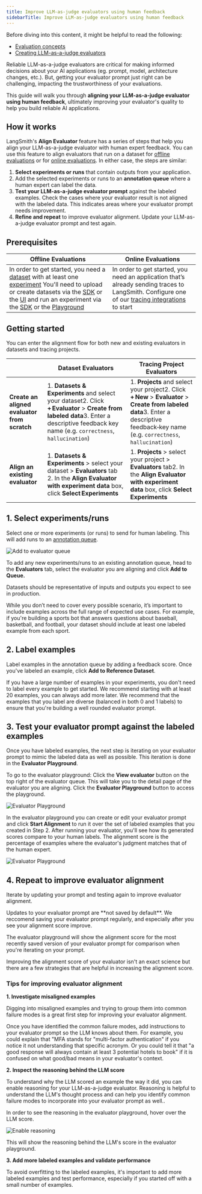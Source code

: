 ```yaml
---
title: Improve LLM-as-judge evaluators using human feedback
sidebarTitle: Improve LLM-as-judge evaluators using human feedback
---
```


<Check>
  Before diving into this content, it might be helpful to read the following:

  * [Evaluation concepts](/langsmith/evaluation-overview#evaluators)
  * [Creating LLM-as-a-judge evaluators](/langsmith/llm-as-judge)
</Check>

Reliable LLM-as-a-judge evaluators are critical for making informed decisions about your AI applications (eg. prompt, model, architecture changes, etc.). But, getting your evaluator prompt just right can be challenging, impacting the trustworthiness of your evaluations.

This guide will walk you through **aligning your LLM-as-a-judge evaluator using human feedback**, ultimately improving your evaluator's quality to help you build reliable AI applications.

## How it works

LangSmith's **Align Evaluator** feature has a series of steps that help you align your LLM-as-a-judge evaluator with human expert feedback. You can use this feature to align evaluators that run on a dataset for [offline evaluations](/langsmith/evaluation-overview#offline-evaluation) or for [online evaluations](/langsmith/evaluation-overview#online-evaluation). In either case, the steps are similar:

1. **Select experiments or runs** that contain outputs from your application.
2. Add the selected experiments or runs to an **annotation queue** where a human expert can label the data.
3. **Test your LLM-as-a-judge evaluator prompt** against the labeled examples. Check the cases where your evaluator result is not aligned with the labeled data. This indicates areas where your evaluator prompt needs improvement.
4. **Refine and repeat** to improve evaluator alignment. Update your LLM-as-a-judge evaluator prompt and test again.

## Prerequisites

| Offline Evaluations                                                                                                                                                                                                                                                                                                                                                                                                                                                                                                                                  | Online Evaluations                                                                                                                                                                           |
| ---------------------------------------------------------------------------------------------------------------------------------------------------------------------------------------------------------------------------------------------------------------------------------------------------------------------------------------------------------------------------------------------------------------------------------------------------------------------------------------------------------------------------------------------------- | -------------------------------------------------------------------------------------------------------------------------------------------------------------------------------------------- |
| In order to get started, you need a [dataset](/langsmith/evaluation-overview#datasets) with at least one [experiment](/langsmith/evaluation-overview#experiment) You'll need to upload or create datasets via the [SDK](/langsmith/manage-datasets-programmatically#create-a-dataset) or the [UI](/langsmith/manage-datasets-in-application#set-up-your-dataset) and run an experiment via the [SDK](/langsmith/evaluate-llm-application#run-the-evaluation) or the [Playground](/langsmith/run-evaluation-from-prompt-playground#5-run-your-evaluation) | In order to get started, you need an application that’s already sending traces to LangSmith. Configure one of our [tracing integrations](/langsmith/observability-overview#integrations) to start |

## Getting started

You can enter the alignment flow for both new and existing evaluators in datasets and tracing projects.

|                                              | Dataset Evaluators                                                                                                                                                                         | Tracing Project Evaluators                                                                                                                                                             |
| -------------------------------------------- | ------------------------------------------------------------------------------------------------------------------------------------------------------------------------------------------ | -------------------------------------------------------------------------------------------------------------------------------------------------------------------------------------- |
| **Create an aligned evaluator from scratch** | 1. **Datasets & Experiments** and select your dataset2. Click **+ Evaluator** > **Create from labeled data**3. Enter a descriptive feedback key name (e.g. `correctness`, `hallucination`) | 1. **Projects** and select your project2. Click **+ New** > **Evaluator** > **Create from labeled data**3. Enter a descriptive feedback‑key name (e.g. `correctness`, `hallucination`) |
| **Align an existing evaluator**              | 1. **Datasets & Experiments** > select your dataset > **Evaluators** tab 2. In the **Align Evaluator with experiment data** box, click **Select Experiments**                              | 1. **Projects** > select your project > **Evaluators** tab2. In the **Align Evaluator with experiment data** box, click **Select Experiments**                                         |

## 1. Select experiments/runs

Select one or more experiments (or runs) to send for human labeling. This will add runs to an [annotation queue](/langsmith/evaluation-overview#annotation-queues).

![Add to evaluator queue](images/add-to-evaluator-queue.gif)

To add any new experiments/runs to an existing annotation queue, head to the **Evaluators** tab, select the evaluator you are aligning and click **Add to Queue.**

<Check>
  Datasets should be representative of inputs and outputs you expect to see in production.

  While you don’t need to cover every possible scenario, it’s important to include examples across the full range of expected use cases. For example, if you're building a sports bot that answers questions about baseball, basketball, and football, your dataset should include at least one labeled example from each sport.
</Check>

## 2. Label examples

Label examples in the annotation queue by adding a feedback score. Once you've labeled an example, click **Add to Reference Dataset**.

<Check>
  If you have a large number of examples in your experiments, you don't need to label every example to get started. We recommend starting with at least 20 examples, you can always add more later. We recommend that the examples that you label are diverse (balanced in both 0 and 1 labels) to ensure that you're building a well rounded evaluator prompt.
</Check>

## 3. Test your evaluator prompt against the labeled examples

Once you have labeled examples, the next step is iterating on your evaluator prompt to mimic the labeled data as well as possible. This iteration is done in the **Evaluator Playground**.

To go to the evaluator playground: Click the **View evaluator** button on the top right of the evaluator queue. This will take you to the detail page of the evaluator you are aligning. Click the **Evaluator Playground** button to access the playground.

![Evaluator Playground](images/evaluator-pg.gif)

In the evaluator playground you can create or edit your evaluator prompt and click **Start Alignment** to run it over the set of labeled examples that you created in Step 2. After running your evaluator, you'll see how its generated scores compare to your human labels. The alignment score is the percentage of examples where the evaluator's judgment matches that of the human expert.

![Evaluator Playground](images/alignment_evaluator-pg.gif)

## 4. Repeat to improve evaluator alignment

Iterate by updating your prompt and testing again to improve evaluator alignment.

<Check>
  Updates to your evaluator prompt are **not saved by default**. We reccomend saving your evaluator prompt regularly, and especially after you see your alignment score improve.

  The evaluator playground will show the alignment score for the most recently saved version of your evaluator prompt for comparison when you're iterating on your prompt.
</Check>

Improving the alignment score of your evaluator isn't an exact science but there are a few strategies that are helpful in increasing the alignment score.

### Tips for improving evaluator alignment

**1. Investigate misaligned examples**

Digging into misaligned examples and trying to group them into common failure modes is a great first step for improving your evaluator alignment.

Once you have identified the common failure modes, add instructions to your evaluator prompt so the LLM knows about them. For example, you could explain that "MFA stands for "multi-factor authentication" if you notice it not understanding that specific acronym. Or you could tell it that "a good response will always contain at least 3 potential hotels to book" if it is confused on what good/bad means in your evaluator's context.

**2. Inspect the reasoning behind the LLM score**

To understand why the LLM scored an example the way it did, you can enable reasoning for your LLM-as-a-judge evaluator. Reasoning is helpful to understand the LLM's thought process and can help you identify common failure modes to incorporate into your evaluator prompt as well..

In order to see the reasoning in the evaluator playground, hover over the LLM score.

![Enable reasoning](images/enable-reasoning.gif)

This will show the reasoning behind the LLM's score in the evaluator playground.

**3. Add more labeled examples and validate performance**

To avoid overfitting to the labeled examples, it's important to add more labeled examples and test performance, especially if you started off with a small number of examples.


